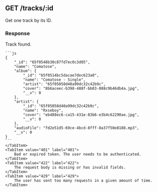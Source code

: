 
## GET /tracks/:id

Get one track by its ID.

### Response

<Tabs>
  	<TabItem value="200" label="200" default>
    Track found.

    ```js
    {
        "_id": "65f0548b30c87fd7ec0c3d05",
        "name": "Comatose",
        "album": {
            "_id": "65f0514bc5dacae7dec623a0",
            "name": "Comatose - Single",
            "artist": "65f05058d40a99dc32c42b9c",
            "cover": "8b6aceec-b398-488f-bb03-088c9b46db4a.jpg",
            "__v": 0
        },
        "artist": {
            "_id": "65f05058d40a99dc32c42b9c",
            "name": "Rxseboy",
            "cover": "eb488ec6-ca15-431e-83b6-e3b4c62290ae.jpg",
            "__v": 0
        },
        "audioFile": "fd2e51d5-69ce-4bcd-8fff-8a37f50e8188.mp3",
        "__v": 0
    }
    ```
    </TabItem>
    <TabItem value="401" label="401">
    	Bad or expired token. The user needs to be authenticated.
    </TabItem>
    <TabItem value="422" label="422">
    	The request body is missing or has invalid fields.
    </TabItem>
    <TabItem value="429" label="429">
    	The user has sent too many requests in a given amount of time.
    </TabItem>

</Tabs>
